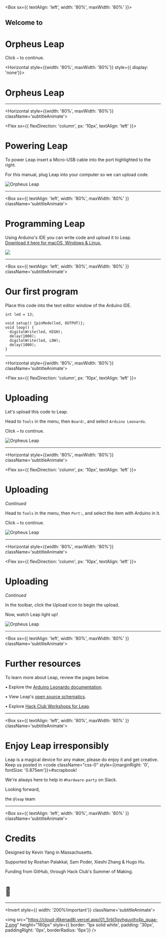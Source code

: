 

<Box sx={{ textAlign: 'left', width: '80%', maxWidth: '80%' }}>

<h2 style={{ fontSize: '2em' }} className='subtitleAnimate'>Welcome to</h2>
<h1 style={{ fontSize: '4em', width: '100%' }} className='titleAnimate'>Orpheus Leap</h1>

<p style={{ marginLeft: '0px' }} className='instructAnimate'>Click <code><span style={{ fontSize: '1.2em' }}>&rarr;</span></code> to continue.</p>

</Box>

<Horizontal style={{width: '80%', maxWidth: '80%'}} style={{ display: 'none'}}>

# Orpheus Leap

</Horizontal>

---


<Horizontal style={{width: '80%', maxWidth: '80%'}} className='subtitleAnimate'>

<Flex sx={{ flexDirection: 'column', px: '10px', textAlign: 'left' }}>

# Powering Leap

To power Leap insert a Micro-USB cable into the port highlighted to the right. 

For this manual, plug Leap into your computer so we can upload code.

</Flex>

![Orpheus Leap](https://cloud-nrozl12mx.vercel.app/0orpheus_leap_and_micro_usb.png)

</Horizontal>

---

<Box sx={{ textAlign: 'left', width: '80%', maxWidth: '80%' }} className='subtitleAnimate'>

# Programming Leap

<p style={{ width: '100%' }}>Using Arduino's IDE you can write code and upload it to Leap. 
  <br /><a href="https://www.arduino.cc/en/Main/software">Download it here for macOS, Windows & Linux.</a></p>
  <img src="https://i.imgur.com/WpXUbqJ.png" style={{boxShadow: '0px 0px 10px grey', marginTop: '15px', marginLeft: '8px', maxHeight: '400px'}} />

</Box>


---

<Box sx={{ textAlign: 'left', width: '80%', maxWidth: '80%' }} className='subtitleAnimate'>

# Our first program

<p style={{ width: '100%' }}>Place this code into the text editor window of the Arduino IDE.</p>

```
int led = 13;

void setup() {pinMode(led, OUTPUT)};
void loop() {
  digitalWrite(led, HIGH);
  delay(1000);
  digitalWrite(led, LOW);
  delay(1000);
}
```

</Box>

---

<Horizontal style={{width: '80%', maxWidth: '80%'}} className='subtitleAnimate'>

<Flex sx={{ flexDirection: 'column', px: '10px', textAlign: 'left' }}>

# Uploading

Let's upload this code to Leap.

Head to `Tools` in the menu, then `Board:`, and select `Arduino Leonardo`.

<p>Click <code><span style={{ fontSize: '1.2em' }}>&rarr;</span></code> to continue.</p>

</Flex>

![Orpheus Leap](https://cloud-1m940z9fh.vercel.app/0screenshot_2020-10-08_at_1.45.18_pm.png)

</Horizontal>

---

<Horizontal style={{width: '80%', maxWidth: '80%'}} className='subtitleAnimate'>

<Flex sx={{ flexDirection: 'column', px: '10px', textAlign: 'left' }}>

# Uploading

_Continued_

Head to `Tools` in the menu, then `Port:`, and select the item with Arduino in it.

<p>Click <code><span style={{ fontSize: '1.2em' }}>&rarr;</span></code> to continue.</p>

</Flex>

![Orpheus Leap](https://cloud-1m940z9fh.vercel.app/0screenshot_2020-10-08_at_1.45.18_pm.png)

</Horizontal>

---

<Horizontal style={{width: '80%', maxWidth: '80%'}} className='subtitleAnimate'>

<Flex sx={{ flexDirection: 'column', px: '10px', textAlign: 'left' }}>

# Uploading

_Continued_

In the toolbar, click the Upload icon to begin the upload.

Now, watch Leap light up!

</Flex>

![Orpheus Leap](https://cloud-3hf6cibsy.vercel.app/0screenshot_2020-10-08_at_1.55.43_pm.png)

</Horizontal>

---

<Box sx={{ textAlign: 'left', width: '80%', maxWidth: '80%' }} className='subtitleAnimate'>

# Further resources

To learn more about Leap, review the pages below.

• Explore the [Arduino Leonardo documentation](https://www.arduino.cc/en/Main/Arduino_BoardLeonardo#documentation).

• View Leap's [open source schematics](https://github.com/kevin200617/Orpheus-Leap-Micro).

• Explore [Hack Club Workshops for Leap](https://workshops.hackclub.com).

</Box>

---

<Box sx={{ textAlign: 'left', width: '80%', maxWidth: '80%' }} className='subtitleAnimate'>

# Enjoy Leap irresponsibly 

Leap is a magical device for any maker, please do enjoy it and get creative. Keep us posted in <code className="css-0" style={{marginRight: '0', fontSize: '0.875em'}}>#scrapbook</code>!

We're always here to help in `#hardware-party` on Slack.

Looking forward,

the `@leap` team

</Box>

---

<Box sx={{ textAlign: 'left', width: '80%', maxWidth: '80%' }} className='subtitleAnimate'>

# Credits

Designed by Kevin Yang in Massachusetts.

<p style={{ width: '100%' }}>Supported by Roshan Palakkal, Sam Poder, Xieshi Zhang & Hugo Hu.</p>

Funding from GitHub, through Hack Club's Summer of Making.
<br />

# 🚀



</Box>

---

<Invert style={{ width: '200%!important'}} className='subtitleAnimate'>
  
<img src="https://cloud-j6kenad8i.vercel.app/01_5rbl3gvhguyijtv4p_quaa-2.png" height="160px" style={{ border: '1px solid white', padding: '30px', paddingRight: '0px', borderRadius: '6px'}} />

</Invert>
